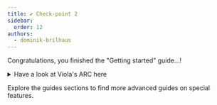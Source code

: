 ```yaml
---
title: ✔︎ Check-point 2
sidebar:
  order: 12
authors:
  - dominik-brilhaus
---
```



Congratulations, you finished the "Getting started" guide...!


<details>
<summary>Have a look at Viola's ARC here</summary>

<ViolasARC2 />

</details>

Explore the guides sections to find more advanced guides on special features. 
